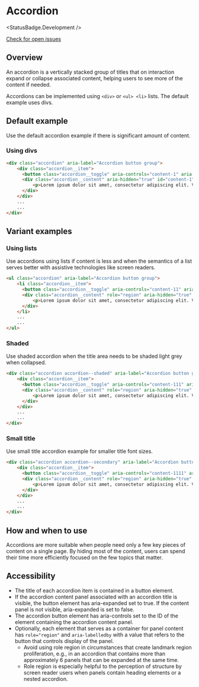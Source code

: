 
# Accordion

<StatusBadge.Development />

<a href="https://github.com/uq-its-ss/design-system/issues" class="uq-button uq-button--text" target="_blank">Check for open issues</a>

## Overview

An accordion is a vertically stacked group of titles that on interaction expand or collapse associated content, helping users to see more of the content if needed.

Accordions can be implemented using `<div>` or `<ul> <li>` lists. The default example uses divs. 

## Default example

Use the default accordion example if there is significant amount of content.

### Using divs

<Canvas withSource="none">
  <Story id="components-accordion--using-divs" />
</Canvas>

```html
<div class="accordion" aria-label="Accordion button group">
    <div class="accordion__item">
      <button class="accordion__toggle" aria-controls="content-1" aria-expanded="false" id="accordion-title-1">Title 1</button>
      <div class="accordion__content" aria-hidden="true" id="content-1" aria-labelledby="accordion-title-1">
          <p>Lorem ipsum dolor sit amet, consectetur adipiscing elit. Vestibulum auctor eros dui, vitae iaculis leo ornare eget. Etiam tristique lobortis ligula non mattis. Ut dapibus libero neque, vel tincidunt nunc tempus eget.</p>
      </div>
    </div>
    ...
    ...
</div>
```

## Variant examples

### Using lists

Use accordions using lists if content is less and when the semantics of a list serves better with assistive technologies like screen readers.

<Canvas withSource="none">
  <Story id="components-accordion--using-lists" />
</Canvas>

```html
<ul class="accordion" aria-label="Accordion button group">
    <li class="accordion__item">
      <button class="accordion__toggle" aria-controls="content-11" aria-expanded="false" id="accordion-title-11">Title 1</button>
      <div class="accordion__content" role="region" aria-hidden="true" id="content-11" aria-labelledby="accordion-title-11">
          <p>Lorem ipsum dolor sit amet, consectetur adipiscing elit. Vestibulum auctor eros dui, vitae iaculis leo ornare eget. Etiam tristique lobortis ligula non mattis. Ut dapibus libero neque, vel tincidunt nunc tempus eget.</p>
      </div>
    </li>
    ...
    ...
</ul>
```

### Shaded

Use shaded accordion when the title area needs to be shaded light grey when collapsed.

<Canvas withSource="none">
  <Story id="components-accordion--shaded" />
</Canvas>

```html
<div class="accordion accordion--shaded" aria-label="Accordion button group">
    <div class="accordion__item">
      <button class="accordion__toggle" aria-controls="content-111" aria-expanded="false" id="accordion-title-111">Title 1</button>
      <div class="accordion__content" role="region" aria-hidden="true" id="content-111" aria-labelledby="accordion-title-111">
          <p>Lorem ipsum dolor sit amet, consectetur adipiscing elit. Vestibulum auctor eros dui, vitae iaculis leo ornare eget. Etiam tristique lobortis ligula non mattis. Ut dapibus libero neque, vel tincidunt nunc tempus eget.</p>
      </div>
    </div>
    ...
    ...
</div>
```

### Small title

Use small title accordion example for smaller title font sizes.

<Canvas withSource="none">
  <Story id="components-accordion--small-title" />
</Canvas>

```html
<div class="accordion accordion--secondary" aria-label="Accordion button group">
    <div class="accordion__item">
      <button class="accordion__toggle" aria-controls="content-1111" aria-expanded="false" id="accordion-title-1111">Title 1</button>
      <div class="accordion__content" role="region" aria-hidden="true" id="content-1111" aria-labelledby="accordion-title-1111">
          <p>Lorem ipsum dolor sit amet, consectetur adipiscing elit. Vestibulum auctor eros dui, vitae iaculis leo ornare eget. Etiam tristique lobortis ligula non mattis. Ut dapibus libero neque, vel tincidunt nunc tempus eget.</p>
      </div>
    </div>
    ...
    ...
</div>
```

## How and when to use

Accordions are more suitable when people need only a few key pieces of content on a single page. By hiding most of the content, users can spend their time more efficiently focused on the few topics that matter.

## Accessibility

- The title of each accordion item is contained in a button element.
- If the accordion content panel associated with an accordion title is visible, the button element has aria-expanded set to true. If the content panel is not visible, aria-expanded is set to false.
- The accordion button element has aria-controls set to the ID of the element containing the accordion content panel.
- Optionally, each element that serves as a container for panel content has `role="region"` and `aria-labelledby` with a value that refers to the button that controls display of the panel.
  - Avoid using role region in circumstances that create landmark region proliferation, e.g., in an accordion that contains more than approximately 6 panels that can be expanded at the same time.
  - Role region is especially helpful to the perception of structure by screen reader users when panels contain heading elements or a nested accordion.